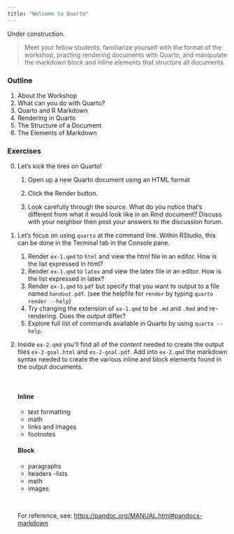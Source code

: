 ```yaml
---
title: "Welcome to Quarto"
---
```


:::{.callout-warning}
Under construction.
:::

> Meet your fellow students, familiarize yourself with the format of the workshop, practing rendering documents with Quarto, and manipulate the markdown block and inline elements that structure all documents.

### Outline
1. About the Workshop
2. What can you do with Quarto?
3. Quarto and R Markdown
4. Rendering in Quarto
5. The Structure of a Document
6. The Elements of Markdown

### Exercises

0. Let's kick the tires on Quarto!

   1. Open up a new Quarto document using an HTML format

   2. Click the Render button.

   3. Look carefully through the source. What do you notice that's different from what it would look like in an Rmd document? Discuss with your neighbor then post your answers to the discussion forum.

1. Let's focus on using `quarto` at the command line. Within RStudio, this can be done in the Terminal tab in the Console pane.
   1.  Render `ex-1.qmd` to `html` and view the html file in an editor. How is the list expressed in html?
   2.  Render `ex-1.qmd` to `latex` and view the latex file in an editor. How is the list expressed in latex?
   3.  Render `ex-1.qmd` to `pdf` but specify that you want to output to a file named `handout.pdf`. (see the helpfile for `render` by typing `quarto render --help`)
   4.  Try changing the extension of `ex-1.qmd` to be `.md` and `.Rmd` and re-rendering. Does the output differ?
   5.  Explore full list of commands available in Quarto by using `quarto --help`.

2. Inside `ex-2.qmd` you'll find all of the *content* needed to create the output files `ex-2-goal.html` and `ex-2-goal.pdf`. Add into `ex-2.qmd` the markdown syntax needed to create the various inline and block elements found in the output documents.

   ::: {layout-ncol="4"}

   \

   #### Inline
   - text formatting
   - math
   - links and images
   - footnotes

   #### Block
   - paragraphs
   - headers
   -lists
   - math
   - images

   \

   :::

   For reference, see: <https://pandoc.org/MANUAL.html#pandocs-markdown>

